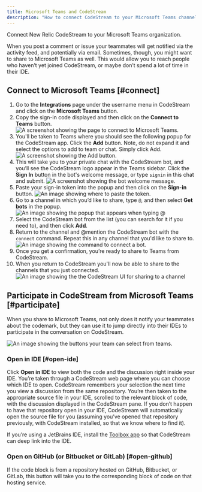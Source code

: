 ```yaml
---
title: Microsoft Teams and CodeStream
description: "How to connect CodeStream to your Microsoft Teams channel."
---
```










Connect New Relic CodeStream to your Microsoft Teams organization.

When you post a comment or issue your teammates will get notified via the activity feed, and potentially via email. Sometimes, though, you might want to share to Microsoft Teams as well. This would allow you to reach people who haven’t yet joined CodeStream, or maybe don’t spend a lot of time in their IDE.

## Connect to Microsoft Teams [#connect]

1. Go to the **Integrations** page under the username menu in CodeStream and click on the **Microsoft Teams** button.
2. Copy the sign-in code displayed and then click on the **Connect to Teams** button.
   <img title="Connect to Microsoft Teams" alt="A screenshot showing the page to connect to Microsoft Teams." src={codestreamMsteamsConnect}/>
3. You'll be taken to Teams where you should see the following popup for the CodeStream app. Click the **Add** button. Note, do not expand it and select the options to add to team or chat. Simply click Add.
   <img title="Add" alt="A screenshot showing the Add button." src={codestreamMsteamsCodestreamAppPage}/>
4. This will take you to your private chat with the CodeStream bot, and you’ll see the CodeStream logo appear in the Teams sidebar. Click the **Sign In** button in the bot's welcome message, or type `signin` in this chat and submit.
   <img title="Weclome" alt="A screenshot showing the bot welcome message." src={codestreamMsteamsCodestreamBotWelcome}/>
5. Paste your sign-in token into the popup and then click on the **Sign-in** button.
   <img title="Token" alt="An image showing where to paste the token." src={codestreamMsteamsTokenExample}/>
6. Go to a channel in which you’d like to share, type `@`, and then select **Get bots** in the popup.
   <img title="Bots" alt="An image showing the popup that appears when typing @" src={codestreamMsteamsAddBotButton}/>
7. Select the CodeStream bot from the list (you can search for it if you need to), and then click **Add**.
8. Return to the channel and @mention the CodeStream bot with the `connect` command. Repeat this in any channel that you'd like to share to.
    <img title="Connect bot" alt="An image showing the command to connect a bot." src={codestreamMsteamsCodestreamConnectBotMessage}/>
9. Once you get a confirmation, you’re ready to share to Teams from CodeStream.
10. When you return to CodeStream you'll now be able to share to the channels that you just connected.
    <img title="Share to channel" alt="An image showing the the CodeStream UI for sharing to a channel" src={codestreamMsteamsCodestreamSelectChannel}/>
## Participate in CodeStream from Microsoft Teams [#participate]

When you share to Microsoft Teams, not only does it notify your teammates about the codemark, but they can use it to jump directly into their IDEs to participate in the conversation on CodeStream.

<img
  title="Teams UI"
  alt="An image showing the buttons your team can select from teams."
  src={codestreamMsteamsExampleCodestreamMessage}
/>

### Open in IDE [#open-ide]

Click **Open in IDE** to view both the code and the discussion right inside your IDE. You’re taken through a CodeStream web page where you can choose which IDE to open. CodeStream remembers your selection the next time you view a discussion from the same repository. You’re then taken to the appropriate source file in your IDE, scrolled to the relevant block of code, with the discussion displayed in the CodeStream pane. If you don’t happen to have that repository open in your IDE, CodeStream will automatically open the source file for you (assuming you’ve opened that repository previously, with CodeStream installed, so that we know where to find it).

If you’re using a JetBrains IDE, install the [Toolbox app](https://www.jetbrains.com/toolbox-app/) so that CodeStream can deep link into the IDE.

### Open on GitHub (or Bitbucket or GitLab) [#open-github]

If the code block is from a repository hosted on GitHub, Bitbucket, or GitLab, this button will take you to the corresponding block of code on that hosting service.
